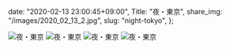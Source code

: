   date: "2020-02-13 23:00:45+09:00",
  Title: "夜・東京",
  share_img: "/images/2020_02_13_2.jpg",
  slug: "night-tokyo",
};

![夜・東京](/images/2020_02_13_1.jpg)
![夜・東京](/images/2020_02_13_2.jpg)
![夜・東京](/images/2020_02_13_3.jpg)
![夜・東京](/images/2020_02_13_4.jpg)
